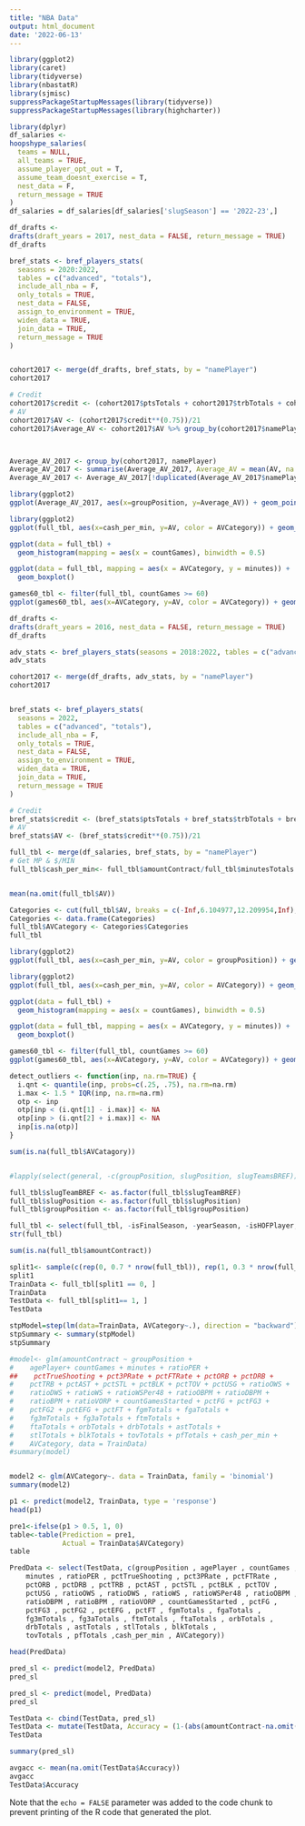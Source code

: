 ---
title: "NBA Data"
output: html_document
date: '2022-06-13'
---

```{r setup, include=FALSE}
library(ggplot2)
library(caret)
library(tidyverse)
library(nbastatR)
library(sjmisc)
suppressPackageStartupMessages(library(tidyverse))
suppressPackageStartupMessages(library(highcharter))
```



```{r Salary, echo = FALSE}
library(dplyr)
df_salaries <-
hoopshype_salaries(
  teams = NULL,
  all_teams = TRUE,
  assume_player_opt_out = T,
  assume_team_doesnt_exercise = T,
  nest_data = F,
  return_message = TRUE
)
df_salaries = df_salaries[df_salaries['slugSeason'] == '2022-23',]
```

```{r 2017 Cohort}

df_drafts <-
drafts(draft_years = 2017, nest_data = FALSE, return_message = TRUE)
df_drafts

bref_stats <- bref_players_stats(
  seasons = 2020:2022,
  tables = c("advanced", "totals"),
  include_all_nba = F,
  only_totals = TRUE,
  nest_data = FALSE,
  assign_to_environment = TRUE,
  widen_data = TRUE,
  join_data = TRUE,
  return_message = TRUE
)


cohort2017 <- merge(df_drafts, bref_stats, by = "namePlayer")
cohort2017
```

```{r}

# Credit
cohort2017$credit <- (cohort2017$ptsTotals + cohort2017$trbTotals + cohort2017$astTotals + cohort2017$stlTotals + cohort2017$blkTotals) - (cohort2017$fgaTotals - cohort2017$fgmTotals) - (cohort2017$ftaTotals - cohort2017$ftmTotals) - cohort2017$tovTotals
# AV
cohort2017$AV <- (cohort2017$credit**(0.75))/21
cohort2017$Average_AV <- cohort2017$AV %>% group_by(cohort2017$namePlayer)



Average_AV_2017 <- group_by(cohort2017, namePlayer)
Average_AV_2017 <- summarise(Average_AV_2017, Average_AV = mean(AV, na.rm = TRUE), groupPosition)
Average_AV_2017 <- Average_AV_2017[!duplicated(Average_AV_2017$namePlayer), ]

```
```{r cash_per_min vs AV}
library(ggplot2)
ggplot(Average_AV_2017, aes(x=groupPosition, y=Average_AV)) + geom_point()
```
```{r}
library(ggplot2)
ggplot(full_tbl, aes(x=cash_per_min, y=AV, color = AVCategory)) + geom_point()
```

```{r gamesPlayed}
ggplot(data = full_tbl) +
  geom_histogram(mapping = aes(x = countGames), binwidth = 0.5)
```



```{r gamesPlayed by position}
ggplot(data = full_tbl, mapping = aes(x = AVCategory, y = minutes)) +
  geom_boxplot()
```



```{r cash_per_min vs AV}
games60_tbl <- filter(full_tbl, countGames >= 60)
ggplot(games60_tbl, aes(x=AVCategory, y=AV, color = AVCategory)) + geom_boxplot()

```




















```{r 2018 Cohort}
df_drafts <-
drafts(draft_years = 2016, nest_data = FALSE, return_message = TRUE)
df_drafts

adv_stats <- bref_players_stats(seasons = 2018:2022, tables = c("advanced", "per_game"))
adv_stats

cohort2017 <- merge(df_drafts, adv_stats, by = "namePlayer")
cohort2017



```

```{r B Ref stats}
bref_stats <- bref_players_stats(
  seasons = 2022,
  tables = c("advanced", "totals"),
  include_all_nba = F,
  only_totals = TRUE,
  nest_data = FALSE,
  assign_to_environment = TRUE,
  widen_data = TRUE,
  join_data = TRUE,
  return_message = TRUE
)
```



```{r Get Credit & AV }
# Credit
bref_stats$credit <- (bref_stats$ptsTotals + bref_stats$trbTotals + bref_stats$astTotals + bref_stats$stlTotals + bref_stats$blkTotals) - (bref_stats$fgaTotals - bref_stats$fgmTotals) - (bref_stats$ftaTotals - bref_stats$ftmTotals) - bref_stats$tovTotals
# AV
bref_stats$AV <- (bref_stats$credit**(0.75))/21
```



```{r Get $/MIN}
full_tbl <- merge(df_salaries, bref_stats, by = "namePlayer")
# Get MP & $/MIN
full_tbl$cash_per_min<- full_tbl$amountContract/full_tbl$minutesTotals


mean(na.omit(full_tbl$AV))
```


```{r}
Categories <- cut(full_tbl$AV, breaks = c(-Inf,6.104977,12.209954,Inf), labels = c("Low","Medium","High"))
Categories <- data.frame(Categories)
full_tbl$AVCategory <- Categories$Categories
full_tbl
```


```{r cash_per_min vs AV}
library(ggplot2)
ggplot(full_tbl, aes(x=cash_per_min, y=AV, color = groupPosition)) + geom_point()
```
```{r}
library(ggplot2)
ggplot(full_tbl, aes(x=cash_per_min, y=AV, color = AVCategory)) + geom_point()
```

```{r gamesPlayed}
ggplot(data = full_tbl) +
  geom_histogram(mapping = aes(x = countGames), binwidth = 0.5)
```



```{r gamesPlayed by position}
ggplot(data = full_tbl, mapping = aes(x = AVCategory, y = minutes)) +
  geom_boxplot()
```



```{r cash_per_min vs AV}
games60_tbl <- filter(full_tbl, countGames >= 60)
ggplot(games60_tbl, aes(x=AVCategory, y=AV, color = AVCategory)) + geom_boxplot()
```

```{r}

detect_outliers <- function(inp, na.rm=TRUE) {
  i.qnt <- quantile(inp, probs=c(.25, .75), na.rm=na.rm)
  i.max <- 1.5 * IQR(inp, na.rm=na.rm)
  otp <- inp
  otp[inp < (i.qnt[1] - i.max)] <- NA
  otp[inp > (i.qnt[2] + i.max)] <- NA
  inp[is.na(otp)]
}

sum(is.na(full_tbl$AVCatagory))


#lapply(select(general, -c(groupPosition, slugPosition, slugTeamsBREF)), detect_outliers)

full_tbl$slugTeamBREF <- as.factor(full_tbl$slugTeamBREF)
full_tbl$slugPosition <- as.factor(full_tbl$slugPosition)
full_tbl$groupPosition <- as.factor(full_tbl$groupPosition)

full_tbl <- select(full_tbl, -isFinalSeason, -yearSeason, -isHOFPlayer, -nameTeam, -slugSeason.y, -isSeasonCurrent, -isPlayerOption, -countTeamsPlayerSeason, -isTeamOption, -slugSeason.x, -urlPlayerBREF, -urlPlayerThumbnail, -urlPlayerHeadshot, -urlPlayerPhoto, -urlPlayerActionPhoto, -urlHoopsHypePlayer, -urlTeamSalaryHoopsHype, -urlPlayerStats, -slugPlayerSeason, -slugPlayerBREF, -slugTeamsBREF, -idPlayerNBA)
str(full_tbl)

sum(is.na(full_tbl$amountContract))
```
```{r}
split1<- sample(c(rep(0, 0.7 * nrow(full_tbl)), rep(1, 0.3 * nrow(full_tbl))))
split1
TrainData <- full_tbl[split1 == 0, ]
TrainData
TestData <- full_tbl[split1== 1, ]
TestData
```
```{r}

stpModel=step(lm(data=TrainData, AVCategory~.), direction = "backward")
stpSummary <- summary(stpModel)
stpSummary 
```
```{r}
#model<- glm(amountContract ~ groupPosition + 
#    agePlayer+ countGames + minutes + ratioPER + 
##    pctTrueShooting + pct3PRate + pctFTRate + pctORB + pctDRB + 
#    pctTRB + pctAST + pctSTL + pctBLK + pctTOV + pctUSG + ratioOWS + 
#    ratioDWS + ratioWS + ratioWSPer48 + ratioOBPM + ratioDBPM + 
#    ratioBPM + ratioVORP + countGamesStarted + pctFG + pctFG3 + 
#    pctFG2 + pctEFG + pctFT + fgmTotals + fgaTotals + 
#    fg3mTotals + fg3aTotals + ftmTotals + 
#    ftaTotals + orbTotals + drbTotals + astTotals + 
#    stlTotals + blkTotals + tovTotals + pfTotals + cash_per_min + 
#    AVCategory, data = TrainData)
#summary(model)


model2 <- glm(AVCategory~. data = TrainData, family = 'binomial')  
summary(model2)

p1 <- predict(model2, TrainData, type = 'response')
head(p1)

pre1<-ifelse(p1 > 0.5, 1, 0)
table<-table(Prediction = pre1, 
             Actual = TrainData$AVCategory) 
table
```
```{r}
PredData <- select(TestData, c(groupPosition , agePlayer , countGames , 
    minutes , ratioPER , pctTrueShooting , pct3PRate , pctFTRate , 
    pctORB , pctDRB , pctTRB , pctAST , pctSTL , pctBLK , pctTOV , 
    pctUSG , ratioOWS , ratioDWS , ratioWS , ratioWSPer48 , ratioOBPM , 
    ratioDBPM , ratioBPM , ratioVORP , countGamesStarted , pctFG , 
    pctFG3 , pctFG2 , pctEFG , pctFT , fgmTotals , fgaTotals , 
    fg3mTotals , fg3aTotals , ftmTotals , ftaTotals , orbTotals , 
    drbTotals , astTotals , stlTotals , blkTotals , 
    tovTotals , pfTotals ,cash_per_min , AVCategory))

head(PredData)
```
```{r}
pred_sl <- predict(model2, PredData)
pred_sl

pred_sl <- predict(model, PredData)
pred_sl

TestData <- cbind(TestData, pred_sl)
TestData <- mutate(TestData, Accuracy = (1-(abs(amountContract-na.omit(pred_sl))/amountContract))*100)
TestData

summary(pred_sl)
```
```{r}
avgacc <- mean(na.omit(TestData$Accuracy))
avgacc
TestData$Accuracy
```
Note that the `echo = FALSE` parameter was added to the code chunk to prevent printing of the R code that generated the plot.
